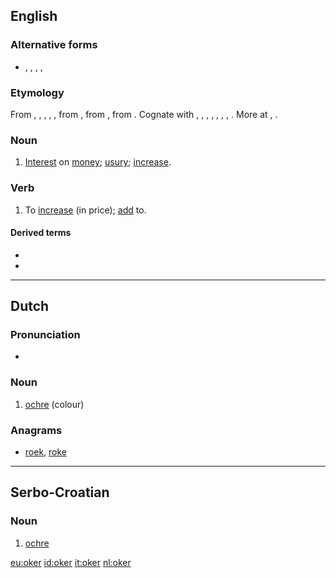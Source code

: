 ==English==

===Alternative forms===
* {{l|en|ocker}}, {{l|en|occur}}, {{l|en|ockar}}, {{l|en|okir}}, {{l|en|okkir}}

===Etymology===
From {{etyl|enm}} {{term|oker|lang=enm}}, {{term|okur|lang=enm}}, {{term|okir|lang=enm}}, {{term|okyr|lang=enm}}, {{term|ocker|lang=enm}}, from {{etyl|non}} {{term|ókr||usury|lang=non}}, from {{proto|Germanic|wōkraz|progeny, earnings, profit|lang=en}}, from {{proto|Indo-European|aweg-||wōg-||aug-|to add, increase|lang=en}}. Cognate with {{etyl|sco|-}} {{term|ocker||usury|lang=sco}}, {{etyl|is|-}} {{term|ókur||usury|lang=is}}, {{etyl|sv|-}} {{term|ocker||usury|lang=sv}}, {{etyl|de|-}} {{term|Wucher||usury, profiteering, racket|lang=de}}, {{etyl|nl|-}} {{term|woeker||usury|lang=nl}}, {{etyl|ang|-}} {{term|wocor|wōcor|increase, growth, fruit, usury|lang=ang}}, {{etyl|got|-}} {{term|||tr=wōkrs|interest, usury, tax|lang=got}}, {{etyl|la|-}} {{term|augere||to increase|lang=la}}. More at {{l|en|eke}}, {{l|en|wax}}.

===Noun===
{{en-noun}}

# {{context|Now|_|chiefly|_|dialectal}} [[interest|Interest]] on [[money]]; [[usury]]; [[increase]].

===Verb===
{{en-verb}}

# {{transitive|Now|_|chiefly|_|dialectal}} To [[increase]] (in price); [[add]] to.

====Derived terms====
* {{l|en|okerer}}
* {{l|en|okering}}

----

==Dutch==

===Pronunciation===
* {{audio|nl-oker.ogg|oker}}

===Noun===
{{head|nl|noun|g=n}}

# [[ochre]] (colour)

===Anagrams===
* [[roek#Dutch|roek]], [[roke#Dutch|roke]]

----

==Serbo-Croatian==

===Noun===
{{sh-noun|r|g=m|окер}}

# [[ochre]]

[[eu:oker]]
[[id:oker]]
[[it:oker]]
[[nl:oker]]